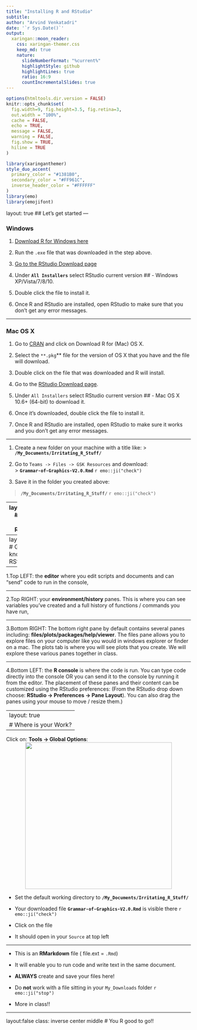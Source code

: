 ```yaml
---
title: "Installing R and RStudio"
subtitle:  
author: "Arvind Venkatadri"
date: '`r Sys.Date()`'
output:
  xaringan::moon_reader:
    css: xaringan-themer.css
    keep_md: true
    nature:
      slideNumberFormat: "%current%"
      highlightStyle: github
      highlightLines: true
      ratio: 16:9
      countIncrementalSlides: true
---
```


```r
options(htmltools.dir.version = FALSE)
knitr::opts_chunk$set(
  fig.width=9, fig.height=3.5, fig.retina=3,
  out.width = "100%",
  cache = FALSE,
  echo = TRUE,
  message = FALSE, 
  warning = FALSE,
  fig.show = TRUE,
  hiline = TRUE
)
```

```r
library(xaringanthemer)
style_duo_accent(
  primary_color = "#1381B0",
  secondary_color = "#FF961C",
  inverse_header_color = "#FFFFFF"
)
library(emo)
library(emojifont)
```

layout: true
## Let's get started
---

### Windows

1. [Download R for Windows here](http://cran.r-project.org/bin/windows/base/release.htm)

2. Run the `.exe` file that was downloaded in the step above.

3. [Go to the RStudio Download page](http://www.rstudio.com/ide/download/desktop)

4. Under **`All Installers`** select RStudio current version ## - Windows XP/Vista/7/8/10.

5. Double click the file to install it.

6. Once R and RStudio are installed, open RStudio to make sure that you don’t get any error messages.

---


### Mac OS X

1. Go to [CRAN](https://cran.r-project.org/) and click on Download R for (Mac) OS X.

2. Select the `**.pkg`** file for the version of OS X that you have and the file will download.

3. Double click on the file that was downloaded and R will install.

4. Go to the [RStudio Download page](http://www.rstudio.com/ide/download/desktop).

5. Under `All Installers` select RStudio current version ## - Mac OS X 10.6+ (64-bit) to download it.

6. Once it’s downloaded, double click the file to install it.

7. Once R and RStudio are installed, open RStudio to make sure it works and you don’t get any error messages.


---



1.  Create a new folder on your machine with a title like:
>  **`/My_Documents/Irritating_R_Stuff/`** 

2.  Go to `Teams -> Files -> GSK Resources` and download:  
>  **`Grammar-of-Graphics-V2.0.Rmd`** `r emo::ji("check")`

3.  Save it in the folder you created above:  

>  **`/My_Documents/Irritating_R_Stuff/`** `r emo::ji("check")`

---
layout:false
# Get to Know RStudio

When you first open it, the RStudio interface is divided into four “Panes” as described below:
<center><img src="https://bookdown.org/maddocent/exploratory_data_analysis/_book/images/rstudio_interface.png" height="450px"/></center>

---
layout: true
# Get to know RStudio
<center><img src="https://bookdown.org/maddocent/exploratory_data_analysis/_book/images/rstudio_interface.png" height="350px"/></center>

---

1.Top LEFT: the **editor** where you edit scripts and documents and can “send” code to run in the console,

---

2.Top RIGHT: your **environment/history** panes. This is where you can see variables you’ve created and a full history of functions / commands you have run,

---

3.Bottom RIGHT: The bottom right pane by default contains several panes including: **files/plots/packages/help/viewer**. The files pane allows you to explore files on your computer like you would in windows explorer or finder on a mac. The plots tab is where you will see plots that you create. We will explore these various panes together in class.

---

4.Bottom LEFT: the **R console** is where the code is run. You can type code directly into the console OR you can send it to the console by running it from the editor. The placement of these panes and their content can be customized using the RStudio preferences: (From the RStudio drop down choose: **RStudio -> Preferences -> Pane Layout**). You can also drag the panes using your mouse to move / resize them.)

---
layout: true
# Where is your Work?
---

Click on: **Tools -> Global Options**:
<center><img src="https://d33wubrfki0l68.cloudfront.net/c41935ca0c88dd9ef2ee02b65222837b86d813d4/00505/2020/02/18/rstudio-1-3-preview-configuration/global-options.png" height="400px"/></center>
- Set the default working directory to **`/My_Documents/Irritating_R_Stuff/`**  

- Your downloaded file **`Grammar-of-Graphics-V2.0.Rmd`** is visible there `r emo::ji("check")`
- Click on the file
- It should open in your `Source` at top left

---

- This is an **RMarkdown** file ( file.ext = `.Rmd`)

- It will enable you to run code and write text in the same document. 

- **ALWAYS** create and save your files here!

- Do **not** work with a file sitting in your `My_Downloads` folder `r emo::ji("stop")`

- More in class!!

---
layout:false
class: inverse center middle
# You R good to go!!
